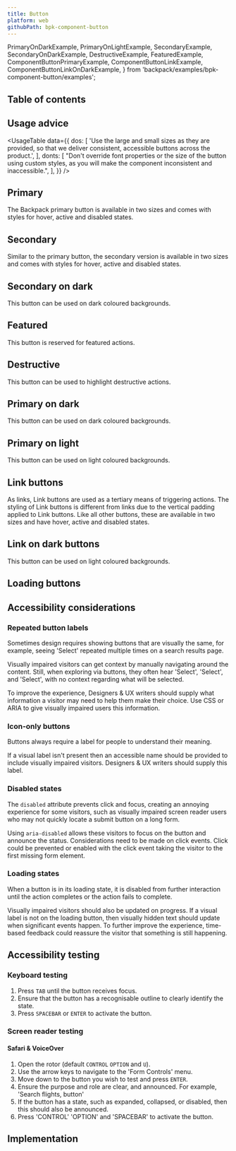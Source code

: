 ```yaml
---
title: Button
platform: web
githubPath: bpk-component-button
---
```



  PrimaryOnDarkExample,
  PrimaryOnLightExample,
  SecondaryExample,
  SecondaryOnDarkExample,
  DestructiveExample,
  FeaturedExample,
  ComponentButtonPrimaryExample,
  ComponentButtonLinkExample,
  ComponentButtonLinkOnDarkExample,
} from 'backpack/examples/bpk-component-button/examples';

## Table of contents

## Usage advice

<UsageTable
  data={{
    dos: [
      'Use the large and small sizes as they are provided, so that we deliver consistent, accessible buttons across the product.',
    ],
    donts: [
      "Don't override font properties or the size of the button using custom styles, as you will make the component inconsistent and inaccessible.",
    ],
  }}
/>

## Primary

The Backpack primary button is available in two sizes and comes with styles for hover, active and disabled states.

<PresentationBlock>
  <ComponentButtonPrimaryExample />
</PresentationBlock>

## Secondary

Similar to the primary button, the secondary version is available in two sizes and comes with styles for hover, active and disabled states.

<PresentationBlock>
  <SecondaryExample />
</PresentationBlock>

## Secondary on dark

This button can be used on dark coloured backgrounds.

<PresentationBlock>
  <SecondaryOnDarkExample />
</PresentationBlock>

## Featured

This button is reserved for featured actions.

<PresentationBlock>
  <FeaturedExample />
</PresentationBlock>

## Destructive

This button can be used to highlight destructive actions.

<PresentationBlock>
  <DestructiveExample />
</PresentationBlock>

## Primary on dark

This button can be used on dark coloured backgrounds.

<PresentationBlock darkBackground>
  <PrimaryOnDarkExample />
</PresentationBlock>

## Primary on light

This button can be used on light coloured backgrounds.

<PresentationBlock>
  <PrimaryOnLightExample />
</PresentationBlock>

## Link buttons

As links, Link buttons are used as a tertiary means of triggering actions. The styling of Link buttons is different from links due to the vertical padding applied to Link buttons. Like all other buttons, these are available in two sizes and have hover, active and disabled states.

<PresentationBlock>
  <ComponentButtonLinkExample />
</PresentationBlock>

## Link on dark buttons

This button can be used on light coloured backgrounds.

<PresentationBlock>
  <ComponentButtonLinkOnDarkExample />
</PresentationBlock>

## Loading buttons

<PresentationBlock>
  <LoadingExample />
</PresentationBlock>

## Accessibility considerations

### Repeated button labels

Sometimes design requires showing buttons that are visually the same, for example, seeing 'Select' repeated multiple times on a search results page.

Visually impaired visitors can get context by manually navigating around the content. Still, when exploring via buttons, they often hear 'Select', 'Select', and 'Select', with no context regarding what will be selected.

To improve the experience, Designers & UX writers should supply what information a visitor may need to help them make their choice. Use CSS or ARIA to give visually impaired users this information.

### Icon-only buttons

Buttons always require a label for people to understand their meaning.

If a visual label isn't present then an accessible name should be provided to include visually impaired visitors. Designers & UX writers should supply this label.

<!--- ### Link buttons and links

Once link has been designed, this documentation may need updating to include guidance on when to use and not to use (see: https://marcysutton.com/links-vs-buttons-in-modern-web-applications

--->

### Disabled states

The `disabled` attribute prevents click and focus, creating an annoying experience for some visitors, such as visually impaired screen reader users who may not quickly locate a submit button on a long form.

Using `aria-disabled` allows these visitors to focus on the button and announce the status. Considerations need to be made on click events. Click could be prevented or enabled with the click event taking the visitor to the first missing form element.

### Loading states

When a button is in its loading state, it is disabled from further interaction until the action completes or the action fails to complete.

Visually impaired visitors should also be updated on progress. If a visual label is not on the loading button, then visually hidden text should update when significant events happen. To further improve the experience, time-based feedback could reassure the visitor that something is still happening.


## Accessibility testing

### Keyboard testing

1. Press `TAB` until the button receives focus.
2. Ensure that the button has a recognisable outline to clearly identify the state.
3. Press `SPACEBAR` or `ENTER` to activate the button.

### Screen reader testing

#### Safari & VoiceOver

1. Open the rotor (default `CONTROL` `OPTION` and `U`).
2. Use the arrow keys to navigate to the 'Form Controls' menu.
3. Move down to the button you wish to test and press `ENTER`.
4. Ensure the purpose and role are clear, and announced. For example, 'Search flights, button'
5. If the button has a state, such as expanded, collapsed, or disabled, then this should also be announced.
6. Press 'CONTROL' 'OPTION' and 'SPACEBAR' to activate the button.

<!--- 1. Press `TAB` until the button receives focus.
2. Ensure that the purpose of the button is clear.
3. Check that the button announces itself as having a role of button.
4. Ensure that the state of the button is clear, for example, `pressed`, `expanded` or `disabled`.
5. Press `SPACEBAR` or `ENTER` to activate the button. --->

## Implementation

<Readme />
